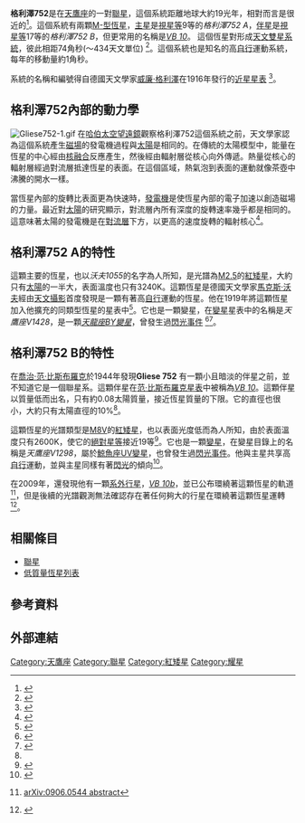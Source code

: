 {{Starbox begin
| name =格利澤752
}}
{{Starbox observe 2s
| epoch = J2000
| constell = [[天鷹座|天鷹座]]
| component1 =格利澤752 A 
| ra1 = {{RA|19|16|55.257}}<ref name="SIMBAD-2" />
| dec1 = {{DEC|+05|10|08.05}}<ref name="SIMBAD-2" />
| appmag_v1 = ~9.13<ref name="SIMBAD-2" />
| component2 =格利澤752 B 
| ra2 = {{RA|19|16|57.62}}<ref name="SIMBAD" />
| dec2 = {{DEC|+05|09|02.2}}<ref name="SIMBAD" />
| appmag_v2 = ~17.30<ref name="SIMBAD"/>
}}
{{Starbox character
| class = M2.5<ref name="SIMBAD-2" /> / M8V<ref name="SIMBAD"/>
| appmag_1_passband = B
| appmag_1 = ~10.63<ref name="SIMBAD-2" /> / ~19.42<ref name="SIMBAD"/>
| appmag_2_passband = V
| appmag_2 = ~9.13<ref name="SIMBAD-2" /> / ~17.30<ref name="SIMBAD"/>
| appmag_3_passband = R
| appmag_3 = ~8.3<ref name="SIMBAD-2" /> / ~15.6<ref name="SIMBAD"/>
| appmag_4_passband = J
| appmag_4 = ~5.58<ref name="SIMBAD-2" /> / 9.908 ±0.025<ref name="SIMBAD"/>
| appmag_5_passband = H
| appmag_5 = ~4.93<ref name="SIMBAD-2" /> / 9.226 ±0.026<ref name="SIMBAD"/>
| appmag_6_passband = K
| appmag_6 = ~4.67<ref name="SIMBAD-2" /> / 8.765 ±0.022<ref name="SIMBAD"/>
| variable = BY<ref name="flare-2" />/UV<ref name="flare-1" />
}}
{{Starbox astrometry
| radial_v = <!--Radial velocity (in km/sec)-->
| prop_mo_ra = -614<ref name="SIMBAD"/>
| prop_mo_dec = -1368<ref name="SIMBAD"/>
| parallax = 164.3<ref name="SIMBAD"/>
| p_error = 3.5<ref name="SIMBAD"/>
| parallax_footnote = <!--Parallax footnote-->
| dist_ly = 18.72
| dist_pc = 5.74<ref name="Linsky" />
| absmag_v = 10.13<ref name="Linsky" />/18.7<ref name="Biesbroeck"/>
}}
{{Starbox detail
| source = <!--[source url]-->
| mass = 0.46<ref name="Linsky" /> / 0.075 ±.05<ref name="disc" />
| radius = 0.546<ref name="Linsky" /> / ~.102<ref name="Linsky" />
| gravity = <!--Surface gravity (given as the base 10 logarithm expressed in cgs units)-->
| luminosity = <!--Luminosity (in solar luminosities); prefer luminosity_bolometric or luminosity_visual-->
| luminosity_bolometric = <!--Luminosity (in solar luminosities), bolometric-->
| luminosity_visual = <!--Luminosity (in solar luminosities), visual (V)-->
| temperature = ~3240<ref name="Linsky" /> / ~2600<ref name="Linsky" />
| metal = ? / ~0<ref name="disc"/>
| rotation = <!--Rotation (no units provided by template)-->
| rotational_velocity = <!--Rotational velocity (v sin i, in km/s)-->
| age = ? / ~1G<ref name="disc"/>
}}
{{Starbox catalog
| names =
<center>'''格利澤752 A'''<ref name="SIMBAD-2"/></center>
[[2MASS|2MASS]] J19165526+0510086, [[Durchmusterung|BD]]+04 4048 A, [[Guide_Star_Catalog|GSC]] 00472-01252, [[Henry_Draper_Catalogue|HD]] 180617, [[Hipparcos_Catalogue|HIP]] 94761, Ross 652, [[Hipparcos_Catalogue|TYC]] 472-1252-1, [[Variable_star|V1428 Aquilae]], Wolf 1055
<br />
<center>'''Gliese 752 B'''<ref name="SIMBAD"/></center>
[[2MASS|2MASS]] J19165762+0509021, [[Durchmusterung|BD]]+04 4048 B, [[變星|天鷹座V1298]], [[VB_10|VB 10]]
}}
{{Starbox reference 
| Simbad = Gl752A
}}
{{Starbox reference
| Simbad = Gl752B 
}}
{{Starbox end}}

'''格利澤752'''是在[[天鷹座|天鷹座]]的一對[[聯星|聯星]]，這個系統距離地球大約19光年，相對而言是很近的<ref name="Linsky">{{cite journal
 |title        = Stellar Activity at the End of the Main Sequence: GHRS Observations of the M8 Ve Star VB 10
 |author       = Linsky ''et al.''
 |journal      = The [[Astrophysical_Journal|Astrophysical Journal]]
 |url          = http://adsbit.harvard.edu/cgi-bin/nph-iarticle_query?bibcode=1995ApJ...455..670L&data_type=PDF_HIGH&type=PRINTER&ext=.pdf
 |format       = PDF
 |date         = December 20, 1995
 |volume       = 455
 |pages        = 670–676
 |doi          = 10.1086/176614
 |last2        = Wood
 |first2       = Brian E.
 |last3        = Brown
 |first3       = Alexander
 |last4        = Giampapa
 |first4       = Mark S.
 |last5        = Ambruster
 |first5       = Carol
 |access-date  = 2010-06-20
 |archive-date = 2012-03-28
 |archive-url  = https://www.webcitation.org/66UcKWj0D?url=http://adsbit.harvard.edu/cgi-bin/nph-iarticle_query?bibcode=1995ApJ...455..670L
 |dead-url     = no
}}</ref>。這個系統有兩顆[[恆星光譜|M-型恆星]]，[[聯星|主星]]是[[視星等|視星等]]9等的''格利澤752 A ''，[[聯星|伴星]]是[[視星等|視星等]]17等的''格利澤752 B ''，但更常用的名稱是''[[VB_10|VB 10]]''。
這個恆星對形成[[聯星#天文雙星|天文雙星系統]]，彼此相距74角秒(～434天文單位) <ref name="Biesbroeck">{{cite journal
| title=The star of lowest known luminosity
| author=van Biesbroeck, G.
| journal=The [[Astronomical_Journal|Astronomical Journal]]
| pages=61–62
| url=http://articles.adsabs.harvard.edu/full/seri/AJ.../0051//0000061.000.html?high=49ee8336c004367
| doi=10.1086/105801
| bibcode=1944AJ.....51...61V
| volume=51
| date=August 1944
| access-date=2010-06-20
| archive-date=2021-12-23
| archive-url=https://web.archive.org/web/20211223144038/https://articles.adsabs.harvard.edu/full/seri/AJ.../0051//0000061.000.html?high=49ee8336c004367
| dead-url=no
}}</ref>。這個系統也是知名的高[[自行|自行]]運動系統，每年的移動量約1角秒。
	
系統的名稱和編號得自德國天文學家[[威廉·格利澤|威廉·格利澤]]在1916年發行的[[格利澤近星星表|近星星表]] <ref>{{cite journal | title=Catalogue of Nearby Stars. Edition 1969 | author=Gliese, W. | journal=Veröffentlichungen des Astronomischen Rechen-Instituts Heidelberg, Nr. 22, Verlag G. Braun, Karlsruhe, 117 Seiten | bibcode=1969VeARI..22....1G | url=http://www.ari.uni-heidelberg.de/publikationen/vhd/vhd022/fulltext/gif.c001.htm | access-date=2014-03-02 | archive-date=2012-02-18 | archive-url=https://web.archive.org/web/20120218215641/http://www.ari.uni-heidelberg.de/publikationen/vhd/vhd022/fulltext/gif.c001.htm | dead-url=yes }}</ref>。

== 格利澤752內部的動力學 ==

[[Image:Gliese752-1.gif|thumb]]
在[[哈伯太空望遠鏡|哈伯太空望遠鏡]]觀察格利澤752這個系統之前，天文學家認為這個系統產生[[磁場|磁場]]的發電機過程與[[太陽|太陽]]是相同的。在傳統的太陽模型中，能量在恆星的中心經由[[核融合|核融合]]反應產生，然後經由輻射層從核心向外傳遞。熱量從核心的輻射層經過對流層抵達恆星的表面。在這個區域，熱氣泡到表面的運動就像茶壺中沸騰的開水一樣。 

當恆星內部的旋轉比表面更為快速時，[[發電機|發電機]]是使恆星內部的電子加速以創造磁場的力量。最近對[[太陽|太陽]]的研究顯示，對流層內所有深度的旋轉速率幾乎都是相同的。這意味著太陽的發電機是在[[對流層|對流層]]下方，以更高的速度旋轉的輻射核心<ref>{{cite web
| title = Red Dwarf Dynamo Raises Puzzle over Interiors of Lowest Mass Stars
| url = http://hubblesite.org/newscenter/archive/releases/1995/03/text/
| accessdate = 2009-08-03
| date = 1995-01-10
| publisher = hubblesite
| archive-date = 2016-03-03
| archive-url = https://web.archive.org/web/20160303185942/http://hubblesite.org/newscenter/archive/releases/1995/03/text/
| dead-url = no
}}</ref>。

== 格利澤752 A的特性 ==

這顆主要的恆星，也以''沃夫1055''的名字為人所知，是光譜為[[恆星光譜|M2.5]]的[[紅矮星|紅矮星]]，大約只有[[太陽|太陽]]的一半大，表面溫度也只有3240K。這顆恆星是德國天文學家[[馬克斯·沃夫|馬克斯·沃夫]]經由[[天文攝影|天文攝影]]首度發現是一顆有著高[[自行|自行]]運動的恆星。他在1919年將這顆恆星加入他擴充的同類型恆星的星表中<ref>{{cite journal
| title=Starkbewegter Stern in Aquila
| author=Wolf, M.
| journal=Astronomische Nachrichten
| url=http://articles.adsabs.harvard.edu/full/1919AN....209...61W
| volume=209
| page=61
| bibcode=1919AN....209...61W
| date=August 1919
| access-date=2010-06-20
| archive-date=2021-12-23
| archive-url=https://web.archive.org/web/20211223144059/https://articles.adsabs.harvard.edu/full/1919AN....209...61W
| dead-url=no
}}</ref>。它也是一顆變星，在[[變星|變星]]星表中的名稱是''天鷹座V1428''，是一顆''[[天龍座BY變星|天龍座BY變星]]''，曾發生過[[耀星|閃光事件]] <ref name="SIMBAD-2">{{cite web
 | url=http://simbad.u-strasbg.fr/simbad/sim-id?Ident=Gl752A+&NbIdent=1&Radius=2&Radius.unit=arcmin&submit=submit+idsubmit=submit+id
 | title=SIMBAD query result: V* V1428 Aql  -- Flare Star
 | publisher=[[史特拉斯堡天文資料中心|Centre de Données astronomiques de Strasbourg]]
 | accessdate=2009-05-30
 | archive-date=2019-06-03
 | archive-url=https://web.archive.org/web/20190603165951/http://simbad.u-strasbg.fr/simbad/sim-id?Ident=Gl752A+&NbIdent=1&Radius=2&Radius.unit=arcmin&submit=submit+idsubmit=submit+id
 | dead-url=no
 }}</ref><ref name="flare-2">{{cite web
| url=http://www.sai.msu.su/groups/cluster/gcvs/cgi-bin/search.cgi?search=V1428+Aql
| title=V1428 Aql
| work=[[General_Catalogue_of_Variable_Stars|General Catalogue of Variable Stars]], [[斯特恩伯格天文研究所|Sternberg Astronomical Institute]], [[Moscow|Moscow]], [[Russia|Russia]]
| accessdate=2009-06-06
| archive-date=2019-06-03
| archive-url=https://web.archive.org/web/20190603025045/http://www.sai.msu.su/groups/cluster/gcvs/cgi-bin/search.cgi?search=V1428+Aql
| dead-url=no
}}</ref>。

==格利澤752 B的特性==
{{Main|VB 10}}
在[[喬治·范·比斯布羅克|喬治·范·比斯布羅克]]於1944年發現'''Gliese 752''' 有一顆小且暗淡的伴星之前，並不知道它是一個聯星系。這顆伴星在[[范·比斯布羅克星表|范·比斯布羅克星表]]中被稱為''[[VB_10|VB 10]]''。這顆伴星以質量低而出名，只有約0.08太陽質量，接近恆星質量的下限。它的直徑也很小，大約只有太陽直徑的10%<ref name="Biesbroeck"/>。

這顆恆星的光譜類型是[[恆星光譜|M8V]]的[[紅矮星|紅矮星]]，也以表面光度低而為人所知，由於表面溫度只有2600K，使它的[[絕對星等|絕對星等]]接近19等<ref name="SIMBAD">{{cite web
 |
url=http://simbad.u-strasbg.fr/simbad/sim-id?Ident=Gl752B&NbIdent=1&Radius=2&Radius.unit=arcmin&submit=submit+id
 |
title=SIMBAD query result: V* V1298 Aql  -- Flare Star
 |
publisher=[[史特拉斯堡天文資料中心|Centre de Données astronomiques de Strasbourg]]
 |
accessdate=2009-05-28
 |
archive-date=2019-06-05
 |
archive-url=https://web.archive.org/web/20190605115237/http://simbad.u-strasbg.fr/simbad/sim-id?Ident=Gl752B&NbIdent=1&Radius=2&Radius.unit=arcmin&submit=submit+id
 |
dead-url=no
 }}</ref>。它也是一顆[[變星|變星]]，在變星目錄上的名稱是''天鷹座V1298''，屬於[[鯨魚座UV變星|鯨魚座UV變星]]，也曾發生過[[耀星|閃光事件]]。他與主星共享高[[自行|自行]]運動，並與主星同樣有著[[耀星|閃光]]的傾向<ref name="flare-1">{{cite web
| url=http://www.sai.msu.su/groups/cluster/gcvs/cgi-bin/search.cgi?search=V1298+Aql
| title=V1298 Aql
| work=[[General_Catalogue_of_Variable_Stars|General Catalogue of Variable Stars]], [[斯特恩伯格天文研究所|Sternberg Astronomical Institute]], [[Moscow|Moscow]], [[Russia|Russia]]
| accessdate=2009-05-28
| archive-url=https://web.archive.org/web/20180414091931/http://www.sai.msu.su/groups/cluster/gcvs/cgi-bin/search.cgi?search=V1298+Aql
| archive-date=2018-04-14
| dead-url=yes
}}</ref>。

在2009年，還發現他有一顆[[系外行星|系外行星]]，''[[VB_10|VB 10b]]''，並已公布環繞著這顆恆星的軌道<ref name="disc">{{cite journal
 |title=An Ultracool Star's Candidate Planet 
 |url=http://steps.jpl.nasa.gov/links/docs/pravdoshaklan09vb10b.pdf 
 |format=PDF 
 |journal=Submitted to the [[Astrophysical_Journal|Astrophysical Journal]] 
 |author=Pravdo ''et al.'' 
 |accessdate=2009-05-30 
 |date=June 2009 
 |deadurl=yes 
 |archiveurl=https://web.archive.org/web/20090604100620/http://steps.jpl.nasa.gov/links/docs/pravdoshaklan09vb10b.pdf 
 |archivedate=2009-06-04 
}}[http://xxx.lanl.gov/abs/0906.0544 arXiv:0906.0544 abstract]</ref>，但是後續的光譜觀測無法確認存在著任何夠大的行星在環繞著這顆恆星運轉<ref name="crires-no">{{cite arXiv |last=Bean |first=Jacob |authorlink= |eprint=0912.0003 |title=The CRIRES Search for Planets Around the Lowest-Mass Stars. II. No Giant Planet Orbiting VB10 
|http=http://arxiv.org/PS_cache/arxiv/pdf/0912/0912.0003v1.pdf
|class=astro-ph.EP |year=2009 |version=v1 |accessdate=2009-12-02 |author2=Andreas Seifahrt |author3=Henrik Hartman |author4=Hampus Nilsson |author5=Ansgar Reiners |author6=Stefan Dreizler |author7=Henry |author8=Guenter Wiedemann }}</ref>。

== 相關條目 ==
* [[聯星|聯星]]
* [[低質量恆星列表|低質量恆星列表]]

== 參考資料 ==
{{reflist}}

== 外部連結 ==

{{Sky|19|16|58|+|05|09|02|19.85}}

[[Category:天鷹座|Category:天鷹座]]
[[Category:聯星|Category:聯星]]
[[Category:紅矮星|Category:紅矮星]]
[[Category:耀星|Category:耀星]]